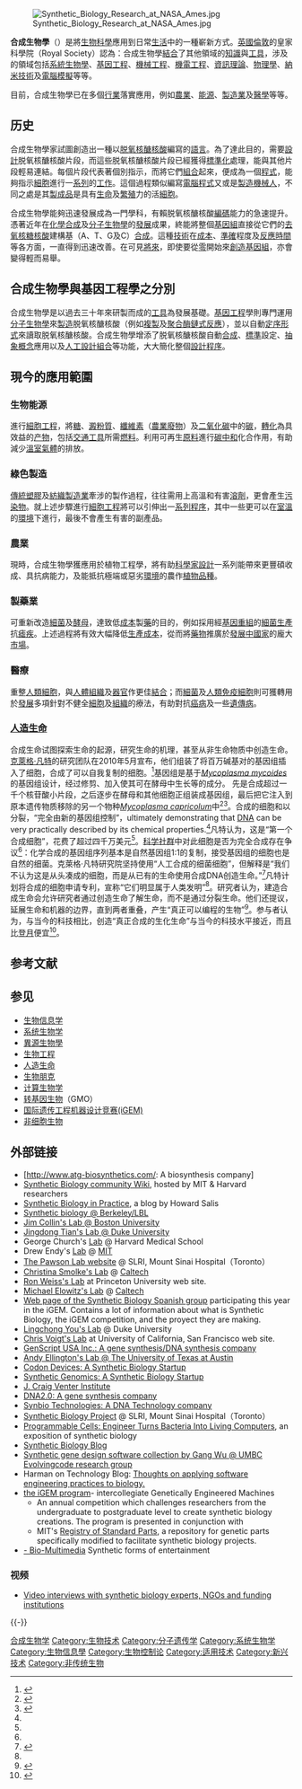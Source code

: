 [[File:Synthetic_Biology_Research_at_NASA_Ames.jpg|thumb]]

'''合成生物學'''（{{lang-en|'''synthetic biology'''}}）是將[[生物|生物]][[科學|科學]]應用到日常[[生活|生活]]中的一種嶄新方式。[[英國|英國]][[倫敦|倫敦]]的皇家科學院（Royal Society）認為：合成生物學[[結合|結合]]了其他領域的[[知識|知識]]與[[工具|工具]]，涉及的領域包括[[系統生物學|系統生物學]]、[[基因工程|基因工程]]、[[機械工程|機械工程]]、[[機電|機電]][[工程|工程]]、[[資訊理論|資訊理論]]、[[物理學|物理學]]、[[納米技術|納米技術]]及[[電腦模擬|電腦模擬]]等等。

目前，合成生物學已在多個[[行業|行業]]落實應用，例如[[農業|農業]]、[[能源|能源]]、[[製造業|製造業]]及[[醫學|醫學]]等等。

== 历史 ==
合成生物學家試圖創造出一種以[[脱氧核醣核酸|脱氧核醣核酸]]編寫的[[語言|語言]]。為了達此目的，需要[[設計|設計]]脱氧核醣核酸片段，而這些脱氧核醣核酸片段已經獲得[[標準化|標準化]]處理，能與其他片段輕易連結。每個片段代表著個別指示，而將它們[[組合|組合]]起來，便成為一個[[程式|程式]]，能夠指示[[細胞|細胞]]進行一[[系列|系列]]的[[工作|工作]]。這個過程類似編寫[[電腦程式|電腦程式]]又或是[[製造|製造]][[機械人|機械人]]，不同之處是其[[製成品|製成品]]是具有[[生命|生命]]及[[繁殖|繁殖]]力的活[[細胞|細胞]]。

合成生物學能夠迅速發展成為一門學科，有賴脱氧核醣核酸[[編碼|編碼]]能力的急速提升。憑著近年在[[化學合成|化學合成]]及[[分子生物學|分子生物學]]的[[發展|發展]]成果，終能將整個[[基因組|基因組]]直接從它們的[[去氧核糖核酸|去氧核糖核酸]]建構基（A、T、G及C）[[合成|合成]]。這種[[技術|技術]]在[[成本|成本]]、[[準確|準確]]程度及[[反應時間|反應時間]]等各方面，一直得到迅速改善。在可見[[將來|將來]]，即使要從[[零|零]]開始來[[創造|創造]][[基因組|基因組]]，亦會變得輕而易舉。

== 合成生物學與基因工程學之分別 ==
合成生物學是以過去三十年來研製而成的[[工具|工具]]為發展基礎。[[基因工程|基因工程]]學則專門運用[[分子生物學|分子生物學]]來[[製造|製造]]脱氧核醣核酸（例如[[複製|複製]]及[[聚合酶鏈式反應|聚合酶鏈式反應]]），並以自動[[定序|定序]][[形式|形式]]來讀取脱氧核醣核酸。合成生物學增添了脱氧核醣核酸自動[[合成|合成]]、[[標準|標準]]設定、[[抽象|抽象]][[概念|概念]]應用以及[[人工|人工]][[設計|設計]][[組合|組合]]等功能，大大簡化整個[[設計程序|設計程序]]。

== 現今的應用範圍 ==
=== 生物能源 ===
進行[[細胞工程|細胞工程]]，將[[糖|糖]]、[[澱粉質|澱粉質]]、[[纖維素|纖維素]]（[[農業|農業]][[廢物|廢物]]）及[[二氧化碳|二氧化碳]]中的[[碳|碳]]，[[轉化|轉化]]為具效益的[[产物_(化学)|产物]]，包括[[交通工具|交通工具]]所需[[燃料|燃料]]。利用可再生[[原料|原料]]進行[[碳中和|碳中和]]化合作用，有助減少[[溫室氣體|溫室氣體]]的排放。

=== 綠色製造 ===
[[傳統|傳統]][[塑膠|塑膠]]及[[紡織|紡織]][[製造業|製造業]]牽涉的製作過程，往往需用上高溫和有害[[溶劑|溶劑]]，更會產生[[污染物|污染物]]。就上述步驟進行[[細胞工程|細胞工程]]將可以引伸出一[[系列|系列]][[程序|程序]]，其中一些更可以在[[室溫|室溫]]的[[環境|環境]]下進行，最後不會產生有害的副產品。

=== 農業 ===
現時，合成生物學獲應用於植物工程學，將有助[[科學家|科學家]][[設計|設計]]一系列能帶來更豐碩收成、具抗病能力，及能抵抗極端或惡劣[[環境|環境]]的農作[[植物|植物]][[品種|品種]]。

=== 製藥業 ===
可重新改造[[細菌|細菌]]及[[酵母|酵母]]，達致低[[成本|成本]]製[[藥|藥]]的目的，例如採用經[[基因重組|基因重組]]的[[細菌|細菌]][[生產|生產]]抗[[瘧疾|瘧疾]]。上述過程將有效大幅降低[[生產|生產]][[成本|成本]]，從而將[[藥物|藥物]]推廣於[[發展中國家|發展中國家]]的龐大[[市場|市場]]。

=== 醫療 ===
重整[[人類|人類]][[細胞|細胞]]，與[[人體|人體]][[组织_(生物学)|組織]]及[[器官|器官]]作更佳[[結合|結合]]；而[[細菌|細菌]]及[[人類|人類]][[免疫|免疫]][[細胞|細胞]]則可獲轉用於[[發展|發展]]多項針對不健全[[細胞|細胞]]及[[组织_(生物学)|組織]]的療法，有助對抗[[癌病|癌病]]及一些[[遺傳病|遺傳病]]。
=== [[人造生命|人造生命]] ===

合成生命试图探索生命的起源，研究生命的机理，甚至从非生命物质中创造生命。[[克萊格·凡特|克萊格·凡特]]的研究团队在2010年5月宣布，他们组装了将百万碱基对的基因组插入了细胞，合成了可以自我复制的细胞。<ref>{{cite web|url=http://www.npr.org/templates/transcript/transcript.php?storyId=127010591|title=Scientists Reach Milestone On Way To Artificial Life|accessdate=2010-06-09|date=2010-05-20|archive-date=2010-05-24|archive-url=https://web.archive.org/web/20100524085142/http://www.npr.org/templates/transcript/transcript.php?storyId=127010591|dead-url=no}}</ref>基因组是基于''[[Mycoplasma_mycoides|Mycoplasma mycoides]]''的基因组设计，经过修剪、加入使其可在酵母中生长等的成分。 先是合成超过一千个核苷酸小片段，之后逐步在酵母和其他细胞正组装成基因组，最后把它注入到原本遗传物质移除的另一个物种''[[Mycoplasma_capricolum|Mycoplasma capricolum]]''中<ref>{{cite journal |author=Gibson DG, Glass JI, Lartigue C, Noskov VN, Chuang RY, Algire MA, Benders GA, Montague MG, Ma L, Moodie MM, Merryman C, Vashee S, Krishnakumar R, Assad-Garcia N, Andrews-Pfannkoch C, Denisova EA, Young L, Qi ZQ, Segall-Shapiro TH, Calvey CH, Parmar PP, Hutchison CA 3rd, Smith HO, Venter JC. |title=Creation of a bacterial cell controlled by a chemically synthesized genome |journal=Science |year=2010 |volume=329| issue=5987|pages=52–6 |pmid=20488990 |doi=10.1126/science.1190719 }}</ref><ref name="venter">{{cite web |url=http://online.wsj.com/article/SB10001424052748703559004575256470152341984.html |title=Scientists Create First Synthetic Cell |author=Robert Lee Hotz |publisher=The Wall Street Journal |date=May 21, 2010 |accessdate=April 13, 2012 |archive-date=2013-10-04 |archive-url=https://web.archive.org/web/20131004065819/http://online.wsj.com/article/SB10001424052748703559004575256470152341984.html |dead-url=no }}</ref>。合成的细胞和以分裂，“完全由新的基因组控制”，ultimately demonstrating that [[DNA|DNA]] can be very practically described by its chemical properties.<ref name="venter" />凡特认为，这是“第一个合成细胞”，花费了超过四千万美元<ref name="venter" />。[[科学社群|科学社群]]中对此细胞是否为完全合成存在争议<ref name="venter" />：化学合成的基因组序列基本是自然基因组1:1的复制，接受基因组的细胞也是自然的细菌。克萊格·凡特研究院坚持使用“人工合成的细菌细胞”，但解释是“我们不认为这是从头凑成的细胞，而是从已有的生命使用合成DNA创造生命。”<ref>{{cite web |url=http://www.jcvi.org/cms/research/projects/first-self-replicating-synthetic-bacterial-cell/faq |title=FAQ |author=Craig Venter Institute |accessdate=2011-04-24 |deadurl=yes |archiveurl=https://web.archive.org/web/20101228180155/http://www.jcvi.org/cms/research/projects/first-self-replicating-synthetic-bacterial-cell/faq/ |archivedate=2010-12-28 }}</ref>凡特计划将合成的细胞申请专利，宣称“它们明显属于人类发明”<ref name="venter" />。研究者认为，建造合成生命会允许研究者通过创造生命了解生命，而不是通过分裂生命。他们还提议，延展生命和机器的边界，直到两者重叠，产生“真正可以编程的生物”<ref>{{Cite journal |author = W. Wayte Gibbs |title = Synthetic Life |journal = Scientific American |url = http://www.scientificamerican.com/article.cfm?id=synthetic-life |date = May 2004 |access-date = 2014-10-30 |archive-date = 2012-10-13 |archive-url = https://web.archive.org/web/20121013161012/http://www.scientificamerican.com/article.cfm?id=synthetic-life |dead-url = no }}</ref>。参与者认为，与当今的科技相比，创造“真正合成的生化生命”与当今的科技水平接近，而且比[[登月|登月]]便宜<ref>{{cite web |url = http://www.pbs.org/wgbh/nova/sciencenow/3214/01.html |title = NOVA: Artificial life |accessdate = 2007-01-19 |archive-date = 2007-01-21 |archive-url = https://web.archive.org/web/20070121003935/http://www.pbs.org/wgbh/nova/sciencenow/3214/01.html |dead-url = no }}</ref>。

== 参考文献 ==
{{Reflist|2}}

== 参见 ==
{{Portal box|生物学|分子与细胞生物学}}
{{div col|2}}
* [[生物信息学|生物信息学]]
* [[系统生物学|系统生物学]]
* [[異源生物學|異源生物學]]
* [[生物工程|生物工程]]
* [[人造生命|人造生命]]
* [[生物朋克|生物朋克]]
* [[计算生物学|计算生物学]]
* [[转基因生物|转基因生物]]（GMO）
* [[iGEM|国际遗传工程机器设计竞赛(iGEM)]]
* [[非细胞生物|非细胞生物]]
{{div col end}}

== 外部链接 ==
* [http://www.atg-biosynthetics.com/: A biosynthesis company]{{dead link|date=2018年5月 |bot=InternetArchiveBot |fix-attempted=yes }}
* [http://www.syntheticbiology.org Synthetic Biology community Wiki]{{Wayback|url=http://www.syntheticbiology.org/ |date=20170923150143 }}, hosted by MIT & Harvard researchers
* [https://web.archive.org/web/20081225001720/http://blog.lib.umn.edu/sali0090/synbio/ Synthetic Biology in Practice], a blog by Howard Salis
* [http://www.lbl.gov/LBL-Programs/pbd/synthbio/ Synthetic biology @ Berkeley/LBL]{{Wayback|url=http://www.lbl.gov/LBL-Programs/pbd/synthbio/ |date=20080706174300 }}
* [https://web.archive.org/web/20080120193506/http://www.bu.edu/abl/ Jim Collin's Lab @ Boston University]
* [https://web.archive.org/web/20061027000901/http://www.bme.duke.edu/faculty/tian/index.php Jingdong Tian's Lab @ Duke University]
* George Church's [http://arep.med.harvard.edu Lab]{{Wayback|url=http://arep.med.harvard.edu/ |date=20110225013523 }} @ Harvard Medical School
* Drew Endy's [http://web.mit.edu/endy/www/index.html Lab]{{Wayback|url=http://web.mit.edu/endy/www/index.html |date=20080915123252 }} @ [[MIT|MIT]]
* [https://web.archive.org/web/20121012155012/http://pawsonlab.mshri.on.ca/ The Pawson Lab website] @ SLRI, Mount Sinai Hospital（Toronto）
* [https://web.archive.org/web/20061207001122/http://www.che.caltech.edu/groups/cds/index.htm Christina Smolke's Lab] @ [[Caltech|Caltech]]
* [https://web.archive.org/web/20061207053048/http://www.princeton.edu/~rweiss/ Ron Weiss's Lab] at Princeton University web site.
* [http://elowitz.caltech.edu/ Michael Elowitz's Lab]{{Wayback|url=http://elowitz.caltech.edu/ |date=20081226133259 }} @ [[Caltech|Caltech]]
* [http://www.intertech.upv.es/wiki Web page of the Synthetic Biology Spanish group]{{dead link|date=2017年12月 |bot=InternetArchiveBot |fix-attempted=yes }} participating this year in the iGEM. Contains a lot of information about what is Synthetic Biology, the iGEM competition, and the proyect they are making.
* [https://web.archive.org/web/20061020084551/http://labs.genome.duke.edu/YouLab/ Lingchong You's Lab] @ Duke University
* [http://www.voigtlab.ucsf.edu/ Chris Voigt's Lab]{{Wayback|url=http://www.voigtlab.ucsf.edu/ |date=20090209220751 }} at University of California, San Francisco web site.
* [http://www.genscript.com/gene_synthesis.html GenScript USA Inc.: A gene synthesis/DNA synthesis company]{{Wayback|url=http://www.genscript.com/gene_synthesis.html |date=20081222190806 }}
* [http://ellingtonlab.org/ Andy Ellington's Lab @ The University of Texas at Austin]{{Wayback|url=http://ellingtonlab.org/ |date=20090122050507 }}
* [https://web.archive.org/web/20060706230359/http://www.codondevices.com/publications.html Codon Devices: A Synthetic Biology Startup]
* [http://www.syntheticgenomics.com/ Synthetic Genomics: A Synthetic Biology Startup]{{Wayback|url=http://www.syntheticgenomics.com/ |date=20081221120502 }}
* [http://www.venterinstitute.org/ J. Craig Venter Institute]{{Wayback|url=http://www.venterinstitute.org/ |date=20080905152808 }}
* [http://www.dna20.com/ DNA2.0: A gene synthesis company]{{Wayback|url=http://www.dna20.com/ |date=20080509121219 }}
* [https://www.synbio-tech.com/ Synbio Technologies: A DNA Technology company]{{Wayback|url=https://www.synbio-tech.com/ |date=20190528192746 }}
* [http://synthbio.mshri.on.ca Synthetic Biology Project]{{Wayback|url=http://synthbio.mshri.on.ca/ |date=20161016024856 }} @ SLRI, Mount Sinai Hospital（Toronto）
* [https://web.archive.org/web/20070927040224/http://www.bio.com/realm/research.jhtml?realmId=5&cid=9900044 Programmable Cells: Engineer Turns Bacteria Into Living Computers], an exposition of synthetic biology
* [https://web.archive.org/web/20061129043132/http://www.paraschopra.com/blog/cat/biohacking/9/Synthetic-Biology Synthetic Biology Blog]
* [https://web.archive.org/web/20081011042113/http://www.evolvingcode.net/codon/ Synthetic gene design software collection by Gang Wu @ UMBC Evolvingcode research group]
* Harman on Technology Blog: [https://web.archive.org/web/20070101002740/http://www.harmantechnologies.com/wordpress/index.php?cat=7 Thoughts on applying software engineering practices to biology.]
* [https://web.archive.org/web/20060901101041/http://parts.mit.edu/wiki/index.php/Main_Page the iGEM program]- intercollegiate Genetically Engineered Machines
** An annual competition which challenges researchers from the undergraduate to postgraduate level to create synthetic biology creations.  The program is presented in conjunction with
** MIT's [http://parts.mit.edu/ Registry of Standard Parts]{{Wayback|url=http://parts.mit.edu/wiki/index.php/Main_Page |date=20060901101041 }}, a repository for genetic parts specifically modified to facilitate synthetic biology projects.
* [https://web.archive.org/web/20071007062258/http://acten.net/cgi-bin/WebGUI/www/index.pl/newsletter11?wid=509&func=viewSubmission&sid=792 - Bio-Multimedia] Synthetic forms of entertainment

=== 视频 ===
* [http://www.synbiosafe.eu/index.php?page=expert-interviews Video interviews with synthetic biology experts, NGOs and funding institutions]{{Wayback|url=http://www.synbiosafe.eu/index.php?page=expert-interviews |date=20081230214620 }}
{{-}}
{{生物学}}
{{Genetic engineering|state=autocollapse}}
{{新兴技术}}

[[Category:合成生物学|]]
[[Category:生物技术|Category:生物技术]]
[[Category:分子遗传学|Category:分子遗传学]]
[[Category:系统生物学|Category:系统生物学]]
[[Category:生物信息學|Category:生物信息學]]
[[Category:生物控制论|Category:生物控制论]]
[[Category:适用技术|Category:适用技术]]
[[Category:新兴技术|Category:新兴技术]]
[[Category:非传统生物|Category:非传统生物]]